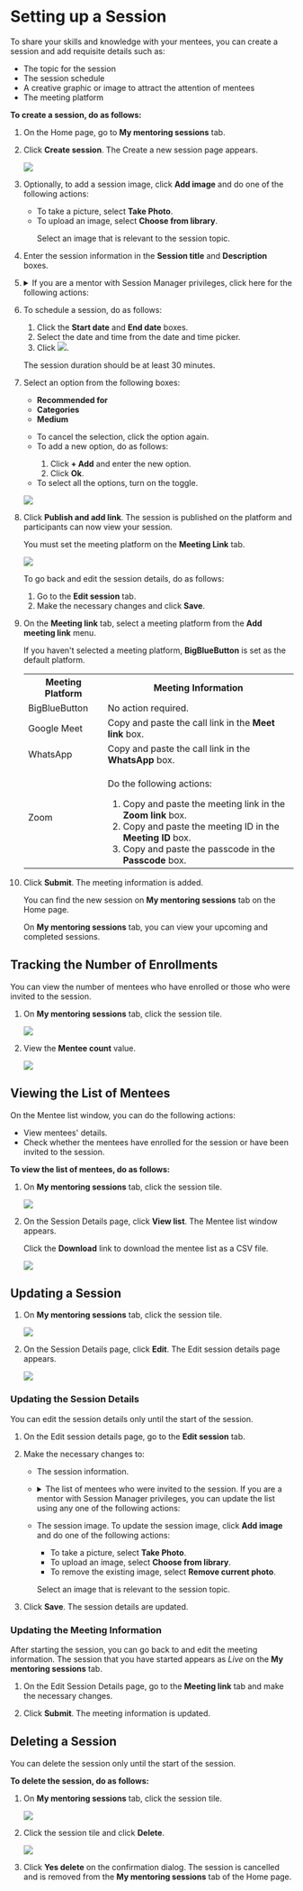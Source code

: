 
# Setting up a Session

To share your skills and knowledge with your mentees, you can create a <PartialExample mentored /> session and add requisite details such as:

* The topic for the session
* The session schedule
* A creative graphic or image to attract the attention of mentees
* The meeting platform

**To create a session, do as follows:**

1. On the Home page, go to <b>My mentoring sessions</b> tab.

2. Click <b>Create session</b>. The Create a new session page appears.

    ![](media/portal-createsession.png)

3. Optionally, to add a session image, click <b>Add image</b> and do one of the following actions:

    * To take a picture, select <b>Take Photo</b>.
    * To upload an image, select <b>Choose from library</b>.
        <p>  
        <Admonition type="tip">
        <p>Select an image that is relevant to the session topic.</p>
        </Admonition>
        </p>

4. Enter the session information in the <b>Session title</b> and <b>Description</b> boxes.

5. <details>
    <summary>If you are a mentor with Session Manager privileges, click here for the following actions:</summary>
    
    1. To select the type of session, do as follows:

        1. Click the <b>Session type</b> box.
        2. Select the session type from the <b>Session type</b> dropdown and click <b>Ok</b>.
    
        <p>  
            <Admonition type="note">
            <p>You cannot change the session type after publishing the session.</p>
            </Admonition>
        </p>
    
    2. To add your name in the <b>Add mentor</b> box, do as follows:

        1. Click <b>+ Add mentor</b>. The Mentor list window appears.
        2. Find your name from the list and click <b>Add</b>.

        ![](media/mentorlistwindow.png)

        <p>  
            <Admonition type="tip">
            <p>From the Mentor or Mentee list window, you can find users by:</p>
            <ul>
            <li>Searching for the user in the <b>Search</b> box.</li>
            <li>Using filters such as the user's organization or designation.</li>
            <li>Changing the number of users listed on the page using the <b>Items per page</b> dropdown.</li>
            </ul>
            </Admonition>
        </p>

    3. To invite mentees, do as follows:

        1. Click <b>+ Add mentee</b>. The Mentee list window appears.
        2. Find a mentee from the list and click <b>Add</b>.

        ![](media/mentorlistwindow.png)

    <p>  
        <Admonition type="tip">
        <p>It is optional to invite mentees to a Public session.</p>
        </Admonition>
    </p>

    <p>  
        <Admonition type="note">
        <p>You cannot add mentees after the session enrollment limit is reached. If you add new mentees after this limit is reached, a <i>session seats full</i> message appears.</p>
        </Admonition>
    </p>
    </details>

6. To schedule a session, do as follows:
    
    1. Click the <b>Start date</b> and <b>End date</b> boxes.
    2. Select the date and time from the date and time picker.
    3. Click ![](media/selectdateandtime.png).

    <p>  
        <Admonition type="note">
        <p>The session duration should be at least 30 minutes.</p>
        </Admonition>
    </p>

7. Select an option from the following boxes:
    
    * <b>Recommended for</b>
    * <b>Categories</b>
    * <b>Medium</b>

    <p>
        <Admonition type="tip">
        <ul>
        <li>To cancel the selection, click the option again.</li>
        <li>To add a new option, do as follows:</li>
            <ol>
            <li>Click <b>+ Add</b> and enter the new option.</li>
            <li>Click <b>Ok</b>.</li>
            </ol>
        <li>To select all the options, turn on the toggle.</li>
        </ul>
        </Admonition>
    </p>

    ![](media/portal-createsessionoptions.png) 

8. Click <b>Publish and add link</b>. The session is published on the platform and participants can now view your session.
    
    <p>
        <Admonition type="note">
        <p>You must set the meeting platform on the <b>Meeting Link</b> tab.</p>
        </Admonition>
    </p>

    ![](media/portal-addmeetinglink.png)

    <p>
        <Admonition type="tip">
        <p>To go back and edit the session details, do as follows:</p>
        <ol>
        <li>Go to the <b>Edit session</b> tab.</li>
        <li>Make the necessary changes and click <b>Save</b>.</li>
        </ol>
        </Admonition>
    </p>

9. On the <b>Meeting link</b> tab, select a meeting platform from the <b>Add meeting link</b> menu.

    <p>
        <Admonition type="note">
        <p>If you haven't selected a meeting platform, <b>BigBlueButton</b> is set as the default platform.</p>
        </Admonition>
    </p>

    <table>
    <tr>
        <th>Meeting Platform</th>
        <th>Meeting Information</th>
    </tr>
    <tr>
        <td>BigBlueButton</td>
        <td>No action required.</td>
    </tr>
    <tr>
        <td>Google Meet</td>
        <td>Copy and paste the call link in the <b>Meet link</b> box.</td>
    </tr>
    <tr>
        <td>WhatsApp</td>
        <td>Copy and paste the call link in the <b>WhatsApp</b> box.</td>
    </tr>
    <tr>
        <td>Zoom</td>
        <td><p>Do the following actions:</p><ol><li>Copy and paste the meeting link in the <b>Zoom link</b> box.</li><li>Copy and paste the meeting ID in the <b>Meeting ID</b> box.</li><li>Copy and paste the passcode in the <b>Passcode</b> box.</li></ol></td>
    </tr>
    </table>

10. Click <b>Submit</b>. The meeting information is added.

    <p>
        <Admonition type="tip">
        <p>You can find the new session on <b>My mentoring sessions</b> tab on the Home page.</p>
        <p>On <b>My mentoring sessions</b> tab, you can view your upcoming and completed sessions.</p>
        </Admonition>
    </p>

## Tracking the Number of Enrollments

You can view the number of mentees who have enrolled or those who were invited to the session.

1. On <b>My mentoring sessions</b> tab, click the session tile.

    ![](media/portal-newsession.png)

2. View the **Mentee count** value.

    ![](media/portal-editsession.png)

## Viewing the List of Mentees

On the Mentee list window, you can do the following actions:

* View mentees' details.
* Check whether the mentees have enrolled for the session or have been invited to the session.

**To view the list of mentees, do as follows:**

1. On <b>My mentoring sessions</b> tab, click the session tile.

    ![](media/portal-newsession.png)

2.  On the Session Details page, click **View list**. The Mentee list window appears.

    <p>
    <Admonition type="tip">
    <p>Click the <b>Download</b> link to download the mentee list as a CSV file.</p>
    </Admonition>
    </p>

    ![](media/menteeenrollmentlist.png)

## Updating a Session

1. On <b>My mentoring sessions</b> tab, click the session tile.

    ![](media/portal-newsession.png)

2. On the Session Details page, click <b>Edit</b>. The Edit session details page appears.

    ![](media/portal-editsession.png)

### Updating the Session Details

<p>
<Admonition type="note">
<p>You can edit the session details only until the start of the session.</p>
</Admonition>
</p>

1. On the Edit session details page, go to the <b>Edit session</b> tab.

2. Make the necessary changes to:

    * The session information.
    * <details>
        <summary>The list of mentees who were invited to the session. If you are a mentor with Session Manager privileges, you can update the list using any one of the following actions:</summary>
        <ul>
        <li>To invite new mentees, click <b>+ Add New Mentee</b> and add mentees from the list.</li>
        <li>To remove mentees from the list, click the mentee's name and click <b>Remove</b> on the Mentee list window.</li>
        </ul>
        </details>
    * The session image. To update the session image, click <b>Add image</b> and do one of the following actions:
        
        * To take a picture, select <b>Take Photo</b>.
        * To upload an image, select <b>Choose from library</b>.
        * To remove the existing image, select <b>Remove current photo</b>.

        <p>  
            <Admonition type="tip">
            <p>Select an image that is relevant to the session topic.</p>
            </Admonition>
        </p>

3. Click <b>Save</b>. The session details are updated.

### Updating the Meeting Information

<p>
<Admonition type="tip">
<p>After starting the session, you can go back to <PartialExample mentored /> and edit the meeting information. The session that you have started appears as <i>Live</i> on the <b>My mentoring sessions</b> tab.</p>
</Admonition>
</p>

1. On the Edit Session Details page, go to the <b>Meeting link</b> tab and make the necessary changes.

2. Click <b>Submit</b>. The meeting information is updated.

## Deleting a Session

<Admonition type="note">
<p>You can delete the session only until the start of the session.</p>
</Admonition>

**To delete the session, do as follows:**

1. On <b>My mentoring sessions</b> tab, click the session tile.

    ![](media/portal-newsession.png)

2. Click the session tile and click <b>Delete</b>.

    ![](media/portal-editsession.png)

3. Click <b>Yes delete</b> on the confirmation dialog. The session is cancelled and is removed from the <b>My mentoring sessions</b> tab of the Home page.



